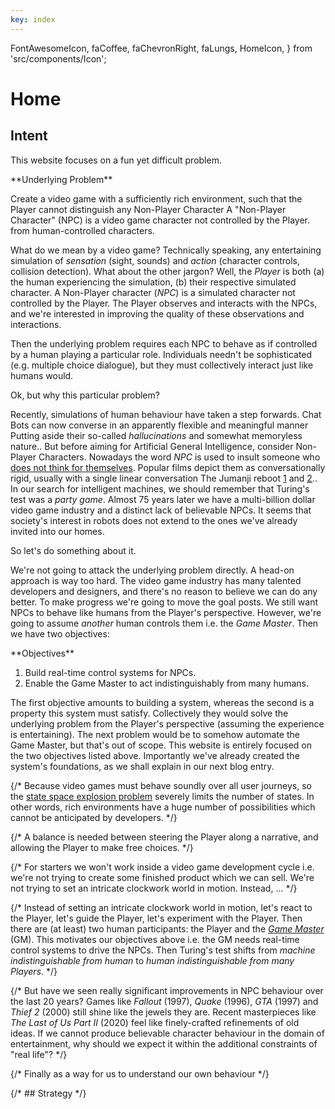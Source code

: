 ```yaml
---
key: index
---
```


  FontAwesomeIcon,
  faCoffee,
  faChevronRight,
  faLungs,
  HomeIcon,
} from 'src/components/Icon';


# Home

## Intent

This website focuses on a fun yet difficult problem. 

<Card id="underlying-problem"> 
**Underlying Problem**

Create a video game with a sufficiently rich environment,
such that the Player cannot distinguish any Non-Player Character <SideNote>A "Non-Player Character" (NPC) is a video game character not controlled by the Player.</SideNote>
from human-controlled characters.
</Card>

What do we mean by a video game?
Technically speaking, any entertaining simulation of _sensation_ (sight, sounds) and _action_ (character controls, collision detection).
What about the other jargon?
Well, the _Player_ is both (a) the human experiencing the simulation, (b) their respective simulated character.
A Non-Player character (_NPC_) is a simulated character not controlled by the Player.
The Player observes and interacts with the NPCs,
and we're interested in improving the quality of these observations and interactions.

Then the underlying problem requires each NPC to behave as if controlled by a human playing a particular role.
Individuals needn't be sophisticated (e.g. multiple choice dialogue), but they must collectively interact just like humans would.

Ok, but why this particular problem?

Recently, simulations of human behaviour have taken a step forwards.
Chat Bots can now converse in an apparently flexible and meaningful manner <SideNote>Putting aside their so-called _hallucinations_ and somewhat memoryless nature.</SideNote>.
But before aiming for Artificial General Intelligence,
consider Non-Player Characters. 
Nowadays the word _NPC_ is used to insult someone who [does not think for themselves](https://en.wikipedia.org/wiki/NPC_(meme)).
Popular films depict them as conversationally rigid,
usually with a single linear conversation <SideNote>The Jumanji reboot [1](https://en.wikipedia.org/wiki/Jumanji:_Welcome_to_the_Jungle) and [2](https://en.wikipedia.org/wiki/Jumanji:_The_Next_Level).</SideNote>.
In our search for intelligent machines, we should remember that Turing's test was a _party game_.
Almost 75 years later we have a multi-billion dollar video game industry
and a distinct lack of believable NPCs.
It seems that society's interest in robots
does not extend to the ones we've already invited into our homes.

So let's do something about it.


We're not going to attack the <ScrollTo id="underlying-problem">underlying problem</ScrollTo> directly.
A head-on approach is way too hard.
The video game industry has many talented developers and designers, and there's no reason to believe we can do any better.
To make progress we're going to move the goal posts.
We still want NPCs to behave like humans from the Player's perspective.
However, we're going to assume _another_ human controls them i.e. the _Game Master_.
Then we have two objectives:

<Card>
**Objectives**

1. Build real-time control systems for NPCs.
2. Enable the Game Master to act indistinguishably from many humans.
</Card>

The first objective amounts to building a system,
whereas the second is a property this system must satisfy.
Collectively they would solve the underlying problem from the Player's perspective (assuming the experience is entertaining).
The next problem would be to somehow automate the Game Master, but that's out of scope.
This website is entirely focused on the two objectives listed above.
Importantly we've already created the system's foundations,
as we shall explain in our next blog entry.


{/* Because video games must behave soundly over all user journeys,
so the [state space explosion problem](https://en.wikipedia.org/wiki/Combinatorial_explosion) severely limits the number of states.
In other words, rich environments have a huge number of possibilities which cannot be anticipated by developers. */}

{/* A balance is needed between steering the Player along a narrative,
and allowing the Player to make free choices. */}

{/* For starters we won't work inside a video game development cycle i.e.
we're not trying to create some finished product which we can sell.
We're not trying to set an intricate clockwork world in motion.
Instead, ... */}

{/* Instead of setting an intricate clockwork world in motion,
let's react to the Player,
let's guide the Player,
let's experiment with the Player.
Then there are (at least) two human participants: the Player and the [_Game Master_](https://en.wikipedia.org/wiki/Gamemaster) (GM).
This motivates our objectives above i.e. the GM needs real-time control systems to drive the NPCs.
Then Turing's test shifts from _machine indistinguishable from human_ to _human indistinguishable from many Players_. */}


{/* But have we seen really significant improvements in NPC behaviour over the last 20 years?
Games like _Fallout_ (1997), _Quake_ (1996), _GTA_ (1997) and _Thief 2_ (2000) still shine like the jewels they are.
Recent masterpieces like _The Last of Us Part II_ (2020) feel like finely-crafted refinements of old ideas.
If we cannot produce believable character behaviour in the domain of entertainment,
why should we expect it within the additional constraints of "real life"? */}

{/* Finally as a way for us to understand our own behaviour */}

{/* ## Strategy */}

